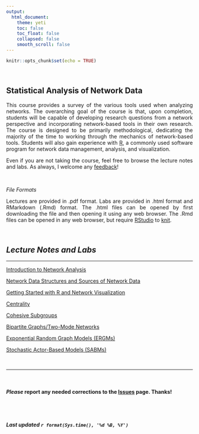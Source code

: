 ```yaml
---
output: 
  html_document:
    theme: yeti
    toc: false
    toc_float: false
    collapsed: false
    smooth_scroll: false
---
```


<style>
body {
text-align: justify}
</style>

```r
knitr::opts_chunk$set(echo = TRUE)
```

<br>

## Statistical Analysis of Network Data

This course provides a survey of the various tools used when analyzing networks. The overarching goal of the course is that, upon completion, students will be capable of developing research questions from a network perspective and incorporating network-based tools in their own research. The course is designed to be primarily methodological, dedicating the majority of the time to working through the mechanics of network-based tools. Students will also gain experience with [R](https://cran.r-project.org/), a commonly used software program for network data management, analysis, and visualization.  


Even if you are not taking the course, feel free to browse the lecture notes and labs. As always, I welcome any [feedback](https://github.com/jacobtnyoung/SAND/issues)!

<br>

*File Formats*  

Lectures are provided in .pdf format. Labs are provided in .html format and RMarkdown (.Rmd) format. The .html files can be opened by first downloading the file and then opening it using any web browser. The .Rmd files can be opened in any web browser, but require [RStudio](https://www.rstudio.com/) to [knit](https://cran.r-project.org/web/packages/knitr/index.html).  

<br>


## *Lecture Notes and Labs*  
____

[Introduction to Network Analysis](https://jacobtnyoung.github.io/SAND/topics/page-01-intro.html)

[Network Data Structures and Sources of Network Data](https://jacobtnyoung.github.io/SAND/_pages/page-02-network-data.html)

[Getting Started with R and Network Visualization](https://jacobtnyoung.github.io/SAND/_pages/page-03-r-network-vis.html)

[Centrality](https://jacobtnyoung.github.io/SAND/_pages/page-04-centrality.html)

[Cohesive Subgroups](https://jacobtnyoung.github.io/SAND/_pages/page-05-subgroups.html)

[Bipartite Graphs/Two-Mode Networks](https://jacobtnyoung.github.io/SAND/_pages/page-06-bipartite.html)

[Exponential Random Graph Models (ERGMs)](https://jacobtnyoung.github.io/SAND/_pages/page-07-ergm.html)

[Stochastic Actor-Based Models (SABMs)](https://jacobtnyoung.github.io/SAND/_pages/page-08-sabm.html)

<br>

____

<br>

#### ***Please*** report any needed corrections to the [Issues](https://github.com/jacobtnyoung/SAND/issues) page. Thanks!

<br>
<br>


###### ***Last updated `r format(Sys.time(), '%d %B, %Y')`***